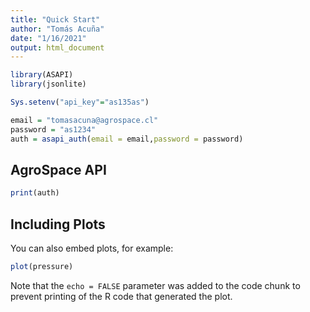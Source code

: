 ```yaml
---
title: "Quick Start"
author: "Tomás Acuña"
date: "1/16/2021"
output: html_document
---
```


```r
library(ASAPI)
library(jsonlite)

Sys.setenv("api_key"="as135as")

email = "tomasacuna@agrospace.cl"
password = "as1234"
auth = asapi_auth(email = email,password = password)


```

## AgroSpace API


```r
print(auth)
```

## Including Plots

You can also embed plots, for example:

```r
plot(pressure)
```

Note that the `echo = FALSE` parameter was added to the code chunk to prevent printing of the R code that generated the plot.
